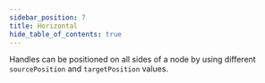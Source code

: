 ```yaml
---
sidebar_position: 7
title: Horizontal
hide_table_of_contents: true
---
```



Handles can be positioned on all sides of a node by using different `sourcePosition` and `targetPosition` values.

<CodeViewer codePath="example-flows/Horizontal" />
